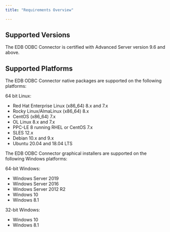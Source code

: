 ```yaml
---
title: "Requirements Overview"

---
```


## Supported Versions

The EDB ODBC Connector is certified with Advanced Server version 9.6 and above.

## Supported Platforms

The EDB ODBC Connector native packages are supported on the following platforms:

64 bit Linux:

-   Red Hat Enterprise Linux (x86_64) 8.x and 7.x
-   Rocky Linux/AlmaLinux (x86_64) 8.x 
-   CentOS (x86_64) 7.x
-   OL Linux 8.x and 7.x
-   PPC-LE 8 running RHEL or CentOS 7.x
-   SLES 12.x
-   Debian 10.x and 9.x
-   Ubuntu 20.04 and 18.04 LTS

The EDB ODBC Connector graphical installers are supported on the following Windows platforms:

64-bit Windows:

-   Windows Server 2019
-   Windows Server 2016
-   Windows Server 2012 R2
-   Windows 10
-   Windows 8.1

32-bit Windows:

-   Windows 10
-   Windows 8.1

